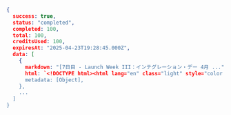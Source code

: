```json Node
{
  success: true,
  status: "completed",
  completed: 100,
  total: 100,
  creditsUsed: 100,
  expiresAt: "2025-04-23T19:28:45.000Z",
  data: [
    {
      markdown: "[7日目 - Launch Week III：インテグレーション・デー 4月 ...",
      html: `<!DOCTYPE html><html lang="en" class="light" style="color...`,
      metadata: [Object],
    },
    ...
  ]
}
```
